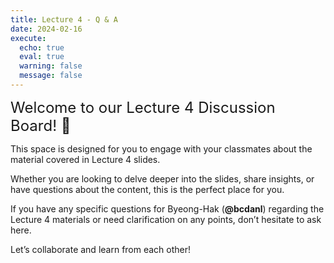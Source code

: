 ```yaml
---
title: Lecture 4 - Q & A
date: 2024-02-16
execute: 
  echo: true
  eval: true
  warning: false
  message: false
---
```


<font size = "5">Welcome to our Lecture 4 Discussion Board! 👋 </font>


This space is designed for you to engage with your classmates about the material covered in Lecture 4 slides.

Whether you are looking to delve deeper into the slides, share insights, or have questions about the content, this is the perfect place for you.

If you have any specific questions for Byeong-Hak (**@bcdanl**) regarding the Lecture 4 materials or need clarification on any points, don't hesitate to ask here. 

Let's collaborate and learn from each other!

